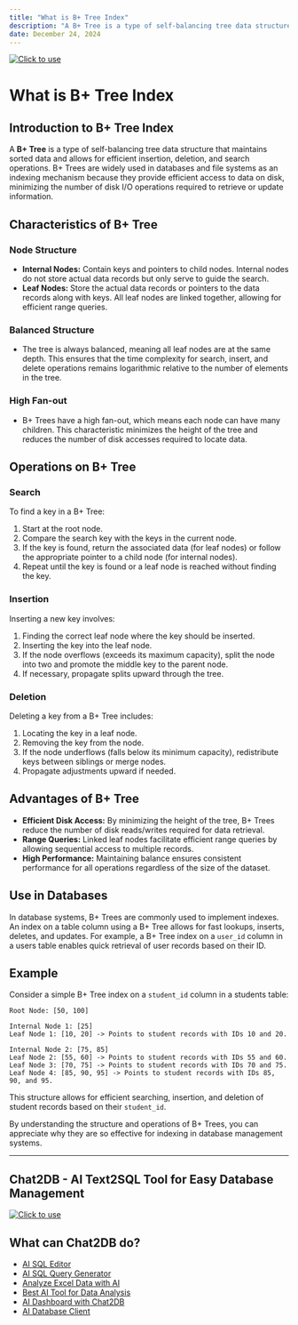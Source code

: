 ```yaml
---
title: "What is B+ Tree Index"
description: "A B+ Tree is a type of self-balancing tree data structure that maintains sorted data and allows for efficient insertion, deletion, and search operations."
date: December 24, 2024
---
```

[![Click to use](/image/blog/bg/chat2db1.png)](https://app.chat2db.ai/)
# What is B+ Tree Index

## Introduction to B+ Tree Index

A **B+ Tree** is a type of self-balancing tree data structure that maintains sorted data and allows for efficient insertion, deletion, and search operations. B+ Trees are widely used in databases and file systems as an indexing mechanism because they provide efficient access to data on disk, minimizing the number of disk I/O operations required to retrieve or update information.

## Characteristics of B+ Tree

### Node Structure

- **Internal Nodes:** Contain keys and pointers to child nodes. Internal nodes do not store actual data records but only serve to guide the search.
- **Leaf Nodes:** Store the actual data records or pointers to the data records along with keys. All leaf nodes are linked together, allowing for efficient range queries.

### Balanced Structure

- The tree is always balanced, meaning all leaf nodes are at the same depth. This ensures that the time complexity for search, insert, and delete operations remains logarithmic relative to the number of elements in the tree.

### High Fan-out

- B+ Trees have a high fan-out, which means each node can have many children. This characteristic minimizes the height of the tree and reduces the number of disk accesses required to locate data.

## Operations on B+ Tree

### Search

To find a key in a B+ Tree:

1. Start at the root node.
2. Compare the search key with the keys in the current node.
3. If the key is found, return the associated data (for leaf nodes) or follow the appropriate pointer to a child node (for internal nodes).
4. Repeat until the key is found or a leaf node is reached without finding the key.

### Insertion

Inserting a new key involves:

1. Finding the correct leaf node where the key should be inserted.
2. Inserting the key into the leaf node.
3. If the node overflows (exceeds its maximum capacity), split the node into two and promote the middle key to the parent node.
4. If necessary, propagate splits upward through the tree.

### Deletion

Deleting a key from a B+ Tree includes:

1. Locating the key in a leaf node.
2. Removing the key from the node.
3. If the node underflows (falls below its minimum capacity), redistribute keys between siblings or merge nodes.
4. Propagate adjustments upward if needed.

## Advantages of B+ Tree

- **Efficient Disk Access:** By minimizing the height of the tree, B+ Trees reduce the number of disk reads/writes required for data retrieval.
- **Range Queries:** Linked leaf nodes facilitate efficient range queries by allowing sequential access to multiple records.
- **High Performance:** Maintaining balance ensures consistent performance for all operations regardless of the size of the dataset.

## Use in Databases

In database systems, B+ Trees are commonly used to implement indexes. An index on a table column using a B+ Tree allows for fast lookups, inserts, deletes, and updates. For example, a B+ Tree index on a `user_id` column in a users table enables quick retrieval of user records based on their ID.

## Example

Consider a simple B+ Tree index on a `student_id` column in a students table:

```Plain
Root Node: [50, 100]

Internal Node 1: [25]
Leaf Node 1: [10, 20] -> Points to student records with IDs 10 and 20.

Internal Node 2: [75, 85]
Leaf Node 2: [55, 60] -> Points to student records with IDs 55 and 60.
Leaf Node 3: [70, 75] -> Points to student records with IDs 70 and 75.
Leaf Node 4: [85, 90, 95] -> Points to student records with IDs 85, 90, and 95.
```

This structure allows for efficient searching, insertion, and deletion of student records based on their `student_id`.

By understanding the structure and operations of B+ Trees, you can appreciate why they are so effective for indexing in database management systems.

---

## Chat2DB - AI Text2SQL Tool for Easy Database Management

[![Click to use](/image/blog/chat2db.png)](https://app.chat2db.ai/)

## What can Chat2DB do?

- [AI SQL Editor](https://chat2db.ai/feature/AI%20SQL%20Editor)
- [AI SQL Query Generator](https://chat2db.ai/feature/AI%20SQL%20Query%20Generator)
- [Analyze Excel Data with AI](https://chat2db.ai/feature/Analyze%20Excel%20Data%20with%20AI)
- [Best AI Tool for Data Analysis](https://chat2db.ai/feature/Best%20AI%20Tool%20for%20Data%20Analysis)
- [AI Dashboard with Chat2DB](https://chat2db.ai/feature/AI%20Dashboard%20with%20Chat2DB)
- [AI Database Client](https://chat2db.ai/feature/AI%20Database%20Client)
